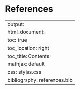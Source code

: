 # References {.unnumbered}

---
output:
  html_document:
    toc: true
    toc_location: right
    toc_title: Contents
    mathjax: default
    css: styles.css
    bibliography: references.bib
---
